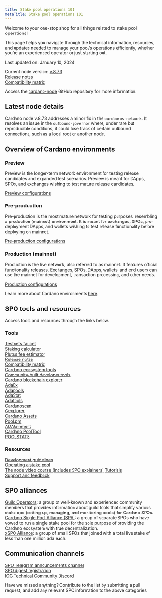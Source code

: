 ```yaml
---
title: Stake pool operations 101
metaTitle: Stake pool operations 101
---
```

Welcome to your one-stop shop for all things related to stake pool operations! 

This page helps you navigate through the technical information, resources, and updates needed to manage your pool/s operations efficiently, whether you're an experienced operator or just starting out.

Last updated on: January 10, 2024

Current node version: [v.8.7.3](https://github.com/IntersectMBO/cardano-node/releases/tag/8.7.3)  
[Release notes](https://docs.cardano.org/tools/release-notes/)  
[Compatibility matrix](https://docs.cardano.org/tools/comp-matrix/)  

Access the [cardano-node](https://github.com/input-output-hk/cardano-node#overview-of-the-cardano-node-repository) GitHub repository for more information.

## Latest node details

Cardano node v.8.7.3 addresses a minor fix in the `ouroboros-network`. It resolves an issue in the `outbound-governor` where, under rare but reproducible conditions, it could lose track of certain outbound connections, such as a local root or another node.

## Overview of Cardano environments
### Preview
Preview is the longer-term network environment for testing release candidates and expanded test scenarios. Preview is meant for DApps, SPOs, and exchanges wishing to test mature release candidates.  

[Preview configurations](https://book.world.dev.cardano.org/environments.html#preview-testnet)
### Pre-production
Pre-production is the most mature network for testing purposes, resembling a production (mainnet) environment. It is meant for exchanges, SPOs, pre-deployment DApps, and wallets wishing to test release functionality before deploying on mainnet.  

[Pre-production configurations](https://book.world.dev.cardano.org/environments.html#pre-production-testnet)
### Production (mainnet)
Production is the live network, also referred to as mainnet. It features official functionality releases. Exchanges, SPOs, DApps, wallets, and end users can use the mainnet for development, transaction processing, and other needs.  

[Production configurations](https://book.world.dev.cardano.org/environments.html#production-mainnet)  

Learn more about Cardano environments [here](https://docs.cardano.org/cardano-testnet/getting-started/#environments).  
## SPO tools and resources
Access tools and resources through the links below.  
### Tools
[Testnets faucet](https://docs.cardano.org/cardano-testnet/tools/faucet/)  
[Staking calculator](https://docs.cardano.org/cardano-testnet/tools/staking-calculator/)  
[Plutus fee estimator](https://docs.cardano.org/cardano-testnet/tools/plutus-fee-estimator/)  
[Release notes](https://docs.cardano.org/tools/release-notes/)  
[Compatibility matrix](https://docs.cardano.org/tools/comp-matrix/)  
[Cardano ecosystem tools](https://developers.cardano.org/tools/)  
[Community-built developer tools](https://www.essentialcardano.io/article/a-list-of-community-built-developer-tools-on-cardano)  
[Cardano blockchain explorer](https://explorer.cardano.org/en.html)  
[AdaEx](https://adaex.org/)  
[Adapools](https://adapools.org/)  
[AdaStat](https://adastat.net/transactions)  
[Adatools](https://adatools.io/)  
[Cardanoscan](https://cardanoscan.io/transactions)  
[Cexplorer](https://cexplorer.io/)   
[Cardano Assets](https://cardanoassets.com/)   
[Pool.pm](https://pool.pm/tokens)   
[ADAtainment](https://www.adatainment.com/index.php?page=home&lang=en)   
[Cardano PoolTool](https://pooltool.io/)   
[POOLSTATS](https://poolstats.org/#)   
### Resources
[Development guidelines](https://docs.cardano.org/development-guidelines/installing-the-cardano-node/)   
[Operating a stake pool](https://docs.cardano.org/operating-a-stake-pool/creating-a-stake-pool)   
[The node video course (includes SPO explainers)](https://docs.cardano.org/development-guidelines/cardano-node-course/)
[Tutorials](https://docs.cardano.org/development-guidelines/transaction-tutorials/introduction/)   
[Support and feedback](https://docs.cardano.org/cardano-testnet/support-feedback/)   

## SPO alliances
[Guild Operators](https://cardano-community.github.io/guild-operators/): a group of well-known and experienced community members that provides information about guild tools that simplify various stake ops (setting up, managing, and monitoring pools) for Cardano SPOs.  
[Cardano Single Pool Alliance (SPA)](https://singlepoolalliance.net/): a group of separate SPOs who have vowed to run a single stake pool for the sole purpose of providing the Cardano ecosystem with true decentralization.  
[xSPO Alliance](https://www.xspo-alliance.org/): a group of small SPOs that joined with a total live stake of less than one million ada each.  
## Communication channels
[SPO Telegram announcements channel](https://t.me/SPOannouncements)   
[SPO digest registration](https://www.iogservices.io/register-for-the-spo-digest)   
[IOG Technical Community Discord](https://discord.gg/inputoutput)   


Have we missed anything? Contribute to the list by submitting a pull request, and add any relevant SPO information to the above categories.
